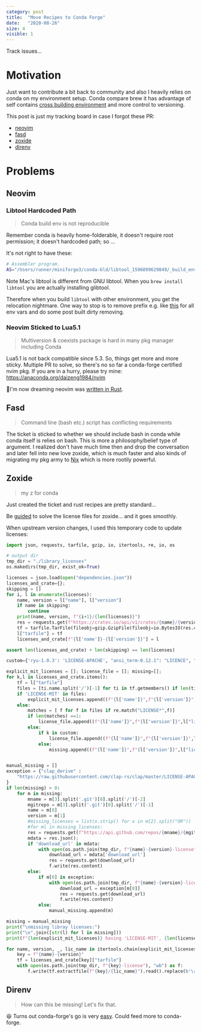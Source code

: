 ```yaml
---
category: post
title:  "Move Recipes to Conda Forge"
date:   "2020-08-26"
size: 4
visible: 1
---
```


Track issues...

# Motivation
Just want to contribute a bit back to community and also I heavily relies on conda on my environment setup. Conda compare brew it has advantage of self contains [cross building environment](../2018-11-18-conda-everything) and more control to versioning.

This post is just my tracking board in case I forgot these PR:

* [neovim](https://github.com/conda-forge/staged-recipes/pull/12493)
* [fasd](https://github.com/conda-forge/staged-recipes/pull/12584)
* [zoxide](https://github.com/conda-forge/staged-recipes/pull/13682)
* [direnv](https://github.com/conda-forge/staged-recipes/pull/14598)


# Problems
## Neovim
### Libtool Hardcoded Path
> Conda build env is not reproducible

Remember conda is heavily home-folderable, it doesn't require root permission; it doesn't hardcoded path; so ...

It's not right to have these:
```sh
# Assembler program.
AS="/Users/runner/miniforge3/conda-bld/libtool_1596899629849/_build_env/bin/x86_64-apple-darwin13.4.0-as"
```
Note Mac's libtool is different from GNU libtool. When you `brew install libtool` you are actually installing glibtool.

Therefore when you build `libtool` with other environment, you get the relocation nightmare. One way to stop is to remove prefix e.g. like [this](https://github.com/conda-forge/libtool-feedstock/pull/22) for all env vars and do some post built dirty removing.

### Neovim Sticked to Lua5.1
> Multiversion & coexists package is hard in many pkg manager including Conda

Lua5.1 is not back compatible since 5.3. So, things get more and more sticky. Multiple PR to solve, so there's no so far a conda-forge certified nvim pkg. If you are in a hurry, please try mine: https://anaconda.org/daizeng1984/nvim

🥴I'm now dreaming neovim was [written in Rust](https://github.com/neovim/neovim/issues/8669).

## Fasd
> Command line (bash etc.) script has conflicting requirements

The ticket is sticked to whether we should include bash in conda while conda itself is relies on bash. This is more a philosophy/belief type of argument. I realized don't have much time then and drop the conversation and later fell into new love zoxide, which is much faster and also kinds of migrating my pkg army to [Nix](./2020-10-24-nix-power) which is more rootily powerful.

## Zoxide
> my z for conda

Just created the ticket and rust recipes are pretty standard...

Be [guided](https://github.com/conda-forge/staged-recipes/pull/13208#issuecomment-726767185) to solve the license files for zoxide... and it goes smoothly.

When upstream version changes, I used this temporary code to update licenses:

```python
import json, requests, tarfile, gzip, io, itertools, re, io, os

# output dir
tmp_dir = "./library_licenses"
os.makedirs(tmp_dir, exist_ok=True)

licenses = json.load(open("dependencies.json"))
licenses_and_crate={};
skipping = []
for i, l in enumerate(licenses):
    name, version = l["name"], l["version"]
    if name in skipping:
        continue
    print(name, version, f"{i+1}/{len(licenses)}")
    res = requests.get(f"https://crates.io/api/v1/crates/{name}/{version}/download")
    tf = tarfile.TarFile(fileobj=gzip.GzipFile(fileobj=io.BytesIO(res.content)),mode='r')
    l["tarfile"] = tf
    licenses_and_crate[f"{l['name']}-{l['version']}"] = l

assert len(licenses_and_crate) + len(skipping) == len(licenses)

custom={'ryu-1.0.3': 'LICENSE-APACHE', "ansi_term-0.12.1": "LICENCE", "minreq-2.1.0": "COPYING.md"}

explicit_mit_licenses = []; license_file = []; missing=[];
for k,l in licenses_and_crate.items():
    tf = l["tarfile"]
    files = [ti.name.split('/')[-1] for ti in tf.getmembers() if len(ti.name.split('/')) == 2]
    if 'LICENSE-MIT' in files:
        explicit_mit_licenses.append((f"{l['name']}",f"{l['version']}",l["license"],'LICENSE-MIT'))
    else:
        matches = [ f for f in files if re.match("LICENSE*",f)]
        if len(matches) ==1:
            license_file.append((f"{l['name']}",f"{l['version']}",l["license"],matches[0]))
        else:
            if k in custom:
                license_file.append((f"{l['name']}",f"{l['version']}",l["license"],custom[k]))
            else:
                missing.append((f"{l['name']}",f"{l['version']}",l["license"],l['repository']))


manual_missing = []
exception = {"clap_derive" : 
    "https://raw.githubusercontent.com/clap-rs/clap/master/LICENSE-APACHE"
}
if len(missing) > 0:
    for m in missing:
        mname = m[3].split('.git')[0].split('/')[-2]
        mgitrepo = m[3].split('.git')[0].split('/')[-1]
        name = m[0]
        version = m[1]
        #missing_licenses = list(x.strip() for x in m[2].split("OR"))
        #for ml in missing_licenses:
        res = requests.get(f"https://api.github.com/repos/{mname}/{mgitrepo}/license")
        mdata = res.json();
        if 'download_url' in mdata:
            with open(os.path.join(tmp_dir, f"{name}-{version}-license"), "wb") as f:
                download_url = mdata['download_url']
                res = requests.get(download_url)
                f.write(res.content)
        else:
            if m[0] in exception:
                with open(os.path.join(tmp_dir, f"{name}-{version}-license"), "wb") as f:
                    download_url = exception[m[0]]
                    res = requests.get(download_url)
                    f.write(res.content)
            else:
                manual_missing.append(m)

missing = manual_missing
print("\nmissing libray licenses:")
print("\n".join([str(l) for l in missing]))
print(f"{len(explicit_mit_licenses)} having 'LICENSE-MIT', {len(license_file)} having 'LICENSE*' or custom filename, {len(missing)} licenses are missing!!!; in total {len(licenses_and_crate)}")

for name, version, _, lic_name in itertools.chain(explicit_mit_licenses, license_file):
    key = f"{name}-{version}"
    tf = licenses_and_crate[key]["tarfile"]
    with open(os.path.join(tmp_dir, f"{key}-license"), "wb") as f:
        f.write(tf.extractfile(f"{key}/{lic_name}").read().replace(b'\r\n', b'\n'))

```

<!-- xcape -->
<!-- sdkman -->

## Direnv
> How can this be missing! Let's fix that.

😆 Turns out conda-forge's go is very [easy](https://github.com/conda-forge/staged-recipes/pull/14598/commits/a9ebbac277b97c0f2df1ff339744616978b0b3a5). Could feed more to conda-forge.
